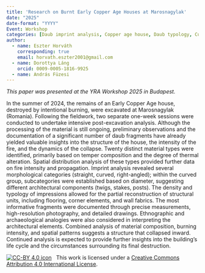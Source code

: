 ```yaml
---
title: 'Research on Burnt Early Copper Age Houses at Marosnagylak'
date: "2025"
date-format: "YYYY"
Event: Workshop
categories: [Daub imprint analysis, Copper age house, Daub typology, Cucuteni-Trypillia Culture]
author: 
  - name: Eszter Horváth
    corresponding: true
    email: horvath.eszter2001@gmail.com
  - name: Dorottya Láng
    orcid: 0009-0005-1816-9925
  - name: András Füzesi
---
```


*This paper was presented at the YRA Workshop 2025 in Budapest.*

In the summer of 2024, the remains of an Early Copper Age house, destroyed by intentional burning, were excavated at Marosnagylak (Romania). Following the fieldwork, two separate one-week sessions were conducted to undertake intensive post-excavation analysis. Although the processing of the material is still ongoing, preliminary observations and the documentation of a significant number of daub fragments have already yielded valuable insights into the structure of the house, the intensity of the fire, and the dynamics of the collapse.
Twenty distinct material types were identified, primarily based on temper composition and the degree of thermal alteration. Spatial distribution analysis of these types provided further data on fire intensity and propagation. Imprint analysis revealed several morphological categories (straight, curved, right-angled); within the curved group, subcategories were established based on diameter, suggesting different architectural components (twigs, stakes, posts). The density and typology of impressions allowed for the partial reconstruction of structural units, including flooring, corner elements, and wall fabrics.
The most informative fragments were documented through precise measurements, high-resolution photography, and detailed drawings. Ethnographic and archaeological analogies were also considered in interpreting the architectural elements. Combined analysis of material composition, burning intensity, and spatial patterns suggests a structure that collapsed inward. Continued analysis is expected to provide further insights into the building's life cycle and the circumstances surrounding its final destruction.

[![CC-BY 4.0 icon](https://i.creativecommons.org/l/by/4.0/88x31.png)](http://creativecommons.org/licenses/by/4.0/)&nbsp;&nbsp; This work is licensed under a [Creative Commons Attribution 4.0 International License](https://creativecommons.org/licenses/by/4.0/). 
